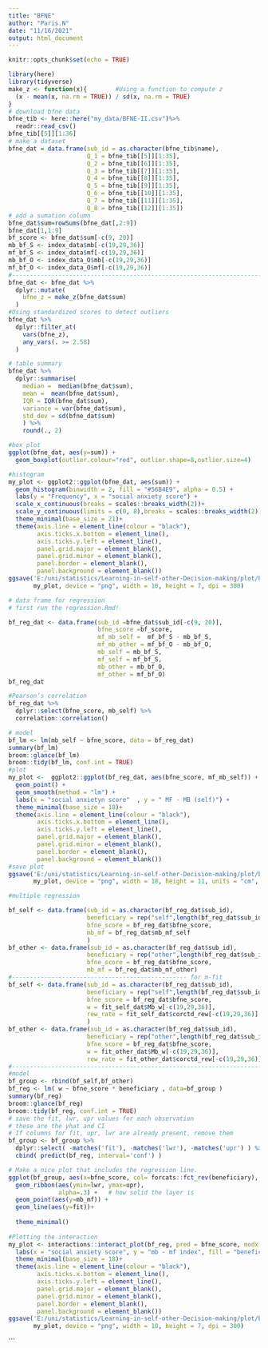```yaml
---
title: "BFNE"
author: "Paris.N"
date: "11/16/2021"
output: html_document
---
```


```r
knitr::opts_chunk$set(echo = TRUE)
```

```r
library(here)
library(tidyverse)
make_z <- function(x){        #Using a function to compute z
  (x - mean(x, na.rm = TRUE)) / sd(x, na.rm = TRUE)
}
# download bfne data
bfne_tib <- here::here("my_data/BFNE-II.csv")%>%
  readr::read_csv()
bfne_tib[[5]][1:36]
# make a dataset
bfne_dat = data.frame(sub_id = as.character(bfne_tib$name),
                      Q_1 = bfne_tib[[5]][1:35],
                      Q_2 = bfne_tib[[6]][1:35],
                      Q_3 = bfne_tib[[7]][1:35],
                      Q_4 = bfne_tib[[8]][1:35],
                      Q_5 = bfne_tib[[9]][1:35],
                      Q_6 = bfne_tib[[10]][1:35],
                      Q_7 = bfne_tib[[11]][1:35],
                      Q_8 = bfne_tib[[12]][1:35])
# add a sumation column
bfne_dat$sum=rowSums(bfne_dat[,2:9])
bfne_dat[1,1:9]
bf_score <- bfne_dat$sum[-c(9, 20)]
mb_bf_S <- index_data$mb[-c(19,29,36)]
mf_bf_S <- index_data$mf[-c(19,29,36)]
mb_bf_O <- index_data_O$mb[-c(19,29,36)]
mf_bf_O <- index_data_O$mf[-c(19,29,36)]
#---------------------------------------------------------------------- Outliers
bfne_dat <- bfne_dat %>% 
  dplyr::mutate(
    bfne_z = make_z(bfne_dat$sum)
  )
#Using standardized scores to detect outliers  
bfne_dat %>% 
  dplyr::filter_at(
    vars(bfne_z),
    any_vars(. >= 2.58)
  )
```


```r
# table summary
bfne_dat %>%
  dplyr::summarise(
    median =  median(bfne_dat$sum),
    mean =  mean(bfne_dat$sum),
    IQR = IQR(bfne_dat$sum),
    variance = var(bfne_dat$sum),
    std_dev = sd(bfne_dat$sum)
    ) %>%
    round(., 2)
```


```r
#box plot
ggplot(bfne_dat, aes(y=sum)) + 
  geom_boxplot(outlier.colour="red", outlier.shape=8,outlier.size=4) 
```

```r
#histogram
my_plot <- ggplot2::ggplot(bfne_dat, aes(sum)) +
  geom_histogram(binwidth = 2, fill = "#56B4E9", alpha = 0.5) +
  labs(y = "Frequency", x = "social anxiety score") +
  scale_x_continuous(breaks = scales::breaks_width(2))+
  scale_y_continuous(limits = c(0, 8),breaks = scales::breaks_width(2))+
  theme_minimal(base_size = 21)+
  theme(axis.line = element_line(colour = "black"),
        axis.ticks.x.bottom = element_line(),
        axis.ticks.y.left = element_line(),
        panel.grid.major = element_blank(),
        panel.grid.minor = element_blank(),
        panel.border = element_blank(),
        panel.background = element_blank())
ggsave('E:/uni/statistics/Learning-in-self-other-Decision-making/plot/hist_bfne.png',
       my_plot, device = "png", width = 10, height = 7, dpi = 300)
```


```r
# data frame for regression
# first run the regression.Rmd!

bf_reg_dat <- data.frame(sub_id =bfne_dat$sub_id[-c(9, 20)],
                         bfne_score =bf_score,
                         mf_mb_self =  mf_bf_S - mb_bf_S,
                         mf_mb_other = mf_bf_O - mb_bf_O,
                         mb_self = mb_bf_S,
                         mf_self = mf_bf_S,
                         mb_other = mb_bf_O,
                         mf_other = mf_bf_O)
bf_reg_dat
```

```r
#Pearson’s correlation 
bf_reg_dat %>%
  dplyr::select(bfne_score, mb_self) %>%
  correlation::correlation()
```

```r
# model
bf_lm <- lm(mb_self ~ bfne_score, data = bf_reg_dat)
summary(bf_lm)
broom::glance(bf_lm)
broom::tidy(bf_lm, conf.int = TRUE)
#plot
my_plot <-  ggplot2::ggplot(bf_reg_dat, aes(bfne_score, mf_mb_self)) +
  geom_point() +
  geom_smooth(method = "lm") +
  labs(x = "social anxietyn score"  , y = " MF - MB (self)") +
  theme_minimal(base_size = 18)+
  theme(axis.line = element_line(colour = "black"),
        axis.ticks.x.bottom = element_line(),
        axis.ticks.y.left = element_line(),
        panel.grid.major = element_blank(),
        panel.grid.minor = element_blank(),
        panel.border = element_blank(),
        panel.background = element_blank())
#save plot
ggsave('E:/uni/statistics/Learning-in-self-other-Decision-making/plot/bfne_mf_mb_self.png',
       my_plot, device = "png", width = 18, height = 11, units = "cm", dpi = 300)

```

```r
#multiple regression

bf_self <- data.frame(sub_id = as.character(bf_reg_dat$sub_id),
                      beneficiary = rep("self",length(bf_reg_dat$sub_id)),
                      bfne_score = bf_reg_dat$bfne_score,
                      mb_mf = bf_reg_dat$mb_mf_self
                      )
bf_other <- data.frame(sub_id = as.character(bf_reg_dat$sub_id),
                      beneficiary = rep("other",length(bf_reg_dat$sub_id)),
                      bfne_score = bf_reg_dat$bfne_score,
                      mb_mf = bf_reg_dat$mb_mf_other)
#------------------------------------------------- for m-fit
bf_self <- data.frame(sub_id = as.character(bf_reg_dat$sub_id),
                      beneficiary = rep("self",length(bf_reg_dat$sub_id)),
                      bfne_score = bf_reg_dat$bfne_score,
                      w = fit_self_dat$Mb_w[-c(19,29,36)],
                      rew_rate = fit_self_dat$corctd_rew[-c(19,29,36)]
                      )
bf_other <- data.frame(sub_id = as.character(bf_reg_dat$sub_id),
                      beneficiary = rep("other",length(bf_reg_dat$sub_id)),
                      bfne_score = bf_reg_dat$bfne_score,
                      w = fit_other_dat$Mb_w[-c(19,29,36)],
                      rew_rate = fit_other_dat$corctd_rew[-c(19,29,36)])
#----------------------------------------------------------------------------------
#model
bf_group <- rbind(bf_self,bf_other)
bf_reg <- lm( w ~ bfne_score * beneficiary , data=bf_group )
summary(bf_reg)
broom::glance(bf_reg)
broom::tidy(bf_reg, conf.int = TRUE)
# save the fit, lwr, upr values for each observation
# these are the yhat and CI 
# If columns for fit, upr, lwr are already present, remove them
bf_group <- bf_group %>%
  dplyr::select( -matches('fit'), -matches('lwr'), -matches('upr') ) %>%
  cbind( predict(bf_reg, interval='conf') )

# Make a nice plot that includes the regression line.
ggplot(bf_group, aes(x=bfne_score, col= forcats::fct_rev(beneficiary), fill= forcats::fct_rev(beneficiary))) + 
  geom_ribbon(aes(ymin=lwr, ymax=upr),
              alpha=.3) +   # how solid the layer is
  geom_point(aes(y=mb_mf)) +
  geom_line(aes(y=fit))+ 
  
  theme_minimal()
  
#Plotting the interaction
my_plot <- interactions::interact_plot(bf_reg, pred = bfne_score, modx = beneficiary) +
  labs(x = "social anxiety score", y = "mb - mf index", fill = "beneficiary") +
  theme_minimal(base_size = 18)+
  theme(axis.line = element_line(colour = "black"),
        axis.ticks.x.bottom = element_line(),
        axis.ticks.y.left = element_line(),
        panel.grid.major = element_blank(),
        panel.grid.minor = element_blank(),
        panel.border = element_blank(),
        panel.background = element_blank())
ggsave('E:/uni/statistics/Learning-in-self-other-Decision-making/plot/bfne_inter.png',
       my_plot, device = "png", width = 10, height = 7, dpi = 300)
```
```

